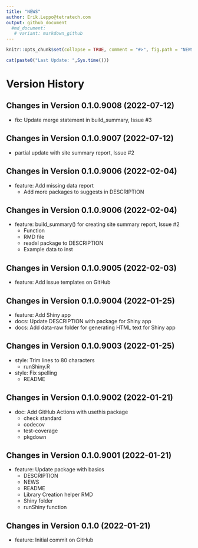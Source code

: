 ```yaml
---
title: "NEWS"
author: Erik.Leppo@tetratech.com
output: github_document
  #md_document:
   # variant: markdown_github
---
```


<!-- NEWS.md is generated from NEWS.Rmd. Please edit that file -->

```r
knitr::opts_chunk$set(collapse = TRUE, comment = "#>", fig.path = "NEWS-")
```

```r
cat(paste0("Last Update: ",Sys.time()))
```

# Version History

## Changes in Version 0.1.0.9008 (2022-07-12)

* fix: Update merge statement in build_summary, Issue #3

## Changes in Version 0.1.0.9007 (2022-07-12)

* partial update with site summary report, Issue #2

## Changes in Version 0.1.0.9006 (2022-02-04)

* feature: Add missing data report
    + Add more packages to suggests in DESCRIPTION

## Changes in Version 0.1.0.9006 (2022-02-04)

* feature:  build_summary() for creating site summary report, Issue #2
    + Function
    + RMD file 
    + readxl package to DESCRIPTION
    + Example data to inst\extdata\
    
## Changes in Version 0.1.0.9005 (2022-02-03)

* feature: Add issue templates on GitHub

## Changes in Version 0.1.0.9004 (2022-01-25)

* feature: Add Shiny app
* docs: Update DESCRIPTION with package for Shiny app
* docs: Add data-raw folder for generating HTML text for Shiny app

## Changes in Version 0.1.0.9003 (2022-01-25)

* style: Trim lines to 80 characters
    + runShiny.R
* style: Fix spelling
    + README

## Changes in Version 0.1.0.9002 (2022-01-21)

* doc: Add GitHub Actions with usethis package
    + check standard
    + codecov
    + test-coverage
    + pkgdown

## Changes in Version 0.1.0.9001 (2022-01-21)

* feature: Update package with basics
    + DESCRIPTION
    + NEWS
    + README
    + Library Creation helper RMD
    + Shiny folder
    + runShiny function

## Changes in Version 0.1.0 (2022-01-21)

* feature: Initial commit on GitHub

    
